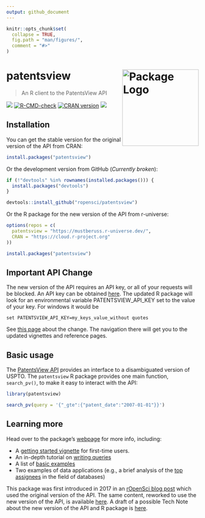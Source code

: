 ```yaml
---
output: github_document
---
```


```r
knitr::opts_chunk$set(
  collapse = TRUE,
  fig.path = "man/figures/",
  comment = "#>"
)
```

# patentsview <img src="man/figures/logo.png" align="right" height="200" style="float:right; height:200px;" alt="Package Logo"/>
> An R client to the PatentsView API

[![](http://badges.ropensci.org/112_status.svg)](https://github.com/ropensci/software-review/issues/112)
[![R-CMD-check](https://github.com/ropensci/patentsview/workflows/R-CMD-check/badge.svg)](https://github.com/ropensci/patentsview/actions)
[![CRAN version](http://www.r-pkg.org/badges/version/patentsview)](https://cran.r-project.org/package=patentsview)
[![](https://mustberuss.r-universe.dev/badges/patentsview)](https://mustberuss.r-universe.dev/ui#package:patentsview)

## Installation

You can get the stable version for the original version of the API from CRAN:

```r
install.packages("patentsview")
```

Or the development version from GitHub (*Currently broken*):

```r
if (!"devtools" %in% rownames(installed.packages())) {
  install.packages("devtools")
}

devtools::install_github("ropensci/patentsview")
```

Or the R package for the new version of the API from r-universe:

```r
options(repos = c(
  patentsview = "https://mustberuss.r-universe.dev/",
  CRAN = "https://cloud.r-project.org"
))

install.packages("patentsview")
```
## Important API Change

The new version of the API requires an API key, or all of your requests will be blocked.  An API key can be obtained [here](https://patentsview.org/apis/keyrequest).  The updated R package will look for an environmental variable PATENTSVIEW_API_KEY set to the value of your key. For windows it would be
```
set PATENTSVIEW_API_KEY=my_keys_value_without quotes
```

See [this page](https://mustberuss.github.io/patentsview/articles/api-changes.html) about 
the change. The navigation there will get you to the updated vignettes and reference pages.

## Basic usage

The [PatentsView API](https://patentsview.org/apis/api-endpoints) provides an interface to a disambiguated version of USPTO. The `patentsview` R package provides one main function, `search_pv()`, to make it easy to interact with the API:

```r
library(patentsview)

search_pv(query = '{"_gte":{"patent_date":"2007-01-01"}}')
```

## Learning more

Head over to the package's [webpage](https://docs.ropensci.org/patentsview/index.html) for more info, including:

* A [getting started vignette](https://mustberuss.github.io/patentsview/articles/getting-started.html) for first-time users. 
* An in-depth tutorial on [writing queries](https://mustberuss.github.io/patentsview/articles/writing-queries.html)
* A list of [basic examples](https://mustberuss.github.io/patentsview/articles/examples.html)
* Two examples of data applications (e.g., a brief analysis of the [top assignees](https://mustberuss.github.io/patentsview/articles/top-assignees.html) in the field of databases)

This package was first introduced in 2017 in an [rOpenSci blog post](https://ropensci.org/blog/2017/09/19/patentsview/) which
used the original version of the API.  The same content, reworked to use the new version 
of the API, is available [here](https://mustberuss.github.io/patentsview/articles/ropensci_blog_post.html).  A draft of a possible Tech Note 
about the new version of the API and R package is [here](https://mustberuss.github.io/patentsview/articles/patentsview-breaking-change.html).
